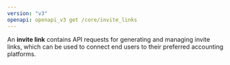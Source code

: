 ```yaml
---
version: "v3"
openapi: openapi_v3 get /core/invite_links
---
```


An **invite link** contains API requests for generating and managing invite links, which can be used to connect end users to their preferred accounting platforms.
